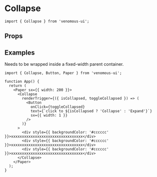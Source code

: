 
<Meta of={Stories} />

# Collapse

```tsx
import { Collapse } from 'venomous-ui';
```

## Props

<Controls />
<Canvas of={Stories.Default} sourceState="none" />

## Examples

Needs to be wrapped inside a fixed-width parent container.

```tsx
import { Collapse, Button, Paper } from 'venomous-ui';

function App() {
  return (
    <Paper sx={{ width: 200 }}>
      <Collapse
        renderTrigger={({ isCollapsed, toggleCollapsed }) => (
          <Button
            onClick={toggleCollapsed}
            text={`click to ${isCollapsed ? 'Collapse' : 'Expand'}`}
            sx={{ width: 1 }}
          />
        )}
      >
        <div style={{ backgroundColor: '#cccccc' }}>xxxxxxxxxxxxxxxxxxxxxxxxxxxxxxxxx</div>
        <div style={{ backgroundColor: '#cccccc' }}>xxxxxxxxxxxxxxxxxxxxxxxxxxxxxxxxx</div>
        <div style={{ backgroundColor: '#cccccc' }}>xxxxxxxxxxxxxxxxxxxxxxxxxxxxxxxxx</div>
      </Collapse>
    </Paper>
  );
}
```
